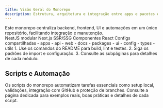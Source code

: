 ```yaml
---
title: Visão Geral do Monorepo
description: Estrutura, arquitetura e integração entre apps e pacotes do monorepo.
---
```



<Aside type="tip" title="O que é?" icon="star">
  Este monorepo centraliza backend, frontend, UI e automações em um único repositório, facilitando
  integração e manutenção.
</Aside>

<CardGrid>
  <Card title="Backend (api)" icon="server">
    NestJS modular
  </Card>
  <Card title="Frontend (web)" icon="globe">
    Next.js SSR/SSG
  </Card>
  <Card title="UI" icon="component">
    Componentes React
  </Card>
  <Card title="Config" icon="settings">
    Configs compartilhadas
  </Card>
</CardGrid>

<FileTree>
 - apps
   - api
   - web
   - docs
 - packages
   - ui
   - config
   - types
   - utils
</FileTree>

<Steps>
  1. Use os comandos do README para build, lint e testes.
  2. Siga os padrões de import e configuração.
  3. Consulte as subpáginas para detalhes de cada módulo.
</Steps>

## Scripts e Automação

<CardGrid>
  <LinkCard title="Scripts de Automação" href="./scripts/" description="Automação de setup, pós-clone, sincronização de labels e proteção de branches. Garanta onboarding rápido e ambiente padronizado." />
</CardGrid>

<Aside type="note" title="Sobre os scripts" icon="star">
  Os scripts do monorepo automatizam tarefas essenciais como setup local, validações, integração com GitHub e proteção de branches. Consulte a página dedicada para exemplos reais, boas práticas e detalhes de cada script.
</Aside>

